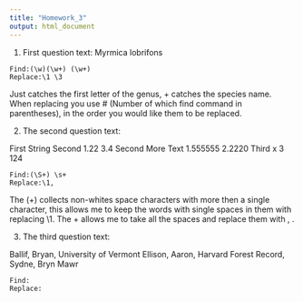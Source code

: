 ```yaml
---
title: "Homework_3"
output: html_document
---
```


1. First question text: Myrmica lobrifons

```
Find:(\w)(\w+) (\w+)
Replace:\1 \3
```

Just \w catches the first letter of the genus, \w+ catches the species name. When replacing you use \# (Number of which find command in parentheses), in the order you would like them to be replaced.

2. The second question text:

First String    Second      1.22      3.4
Second          More Text   1.555555  2.2220
Third           x           3         124

```
Find:(\S+) \s+
Replace:\1,
```
The (\S+) collects non-whites space characters with more then a single character, this allows me to keep the words with single spaces in them with replacing \1. The \s+ allows me to take all the spaces and replace them with , .

3. The third question text:

Ballif, Bryan, University of Vermont
Ellison, Aaron, Harvard Forest
Record, Sydne, Bryn Mawr

```
Find:
Replace:
```

